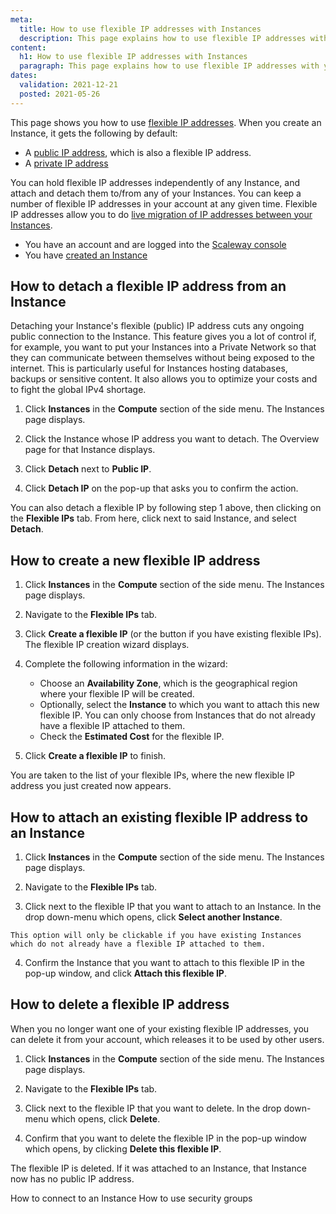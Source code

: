 ```yaml
---
meta:
  title: How to use flexible IP addresses with Instances
  description: This page explains how to use flexible IP addresses with your Instances
content:
  h1: How to use flexible IP addresses with Instances
  paragraph: This page explains how to use flexible IP addresses with your Instances
dates:
  validation: 2021-12-21
  posted: 2021-05-26 
---
```


This page shows you how to use [flexible IP addresses](/compute/instances/concepts#flexible-ip). When you create an Instance, it gets the following by default:
  - A [public IP address](/compute/instances/concepts#public-ip), which is also a flexible IP address.
  - A [private IP address](/network/vpc/concepts#private-ip-address)

You can hold flexible IP addresses independently of any Instance, and attach and detach them to/from any of your Instances. You can keep a number of flexible IP addresses in your account at any given time. Flexible IP addresses allow you to do [live migration of IP addresses between your Instances](https://www.scaleway.com/en/docs/how-to-migrate-from-from-one-instance-to-another/).

<Message type="requirement">

  - You have an account and are logged into the [Scaleway console](https://console.scaleway.com)
  - You have [created an Instance](/compute/instances/how-to/create-an-instance)

</Message>

## How to detach a flexible IP address from an Instance

Detaching your Instance's flexible (public) IP address cuts any ongoing public connection to the Instance. This feature gives you a lot of control if, for example, you want to put your Instances into a Private Network so that they can communicate between themselves without being exposed to the internet. This is particularly useful for Instances hosting databases, backups or sensitive content. It also allows you to optimize your costs and to fight the global IPv4 shortage.

1. Click **Instances** in the **Compute** section of the side menu. The Instances page displays.

2. Click the Instance whose IP address you want to detach. The Overview page for that Instance displays.

3. Click **Detach** next to **Public IP**. 

  <Lightbox src="scaleway-instance-overview-detach.webp" alt="" />

4. Click **Detach IP** on the pop-up that asks you to confirm the action.

  <Message type="tip">

  You can also detach a flexible IP by following step 1 above, then clicking on the **Flexible IPs** tab. From here, click <Icon name="more"/> next to said Instance, and select **Detach**.

  </Message>

## How to create a new flexible IP address

1. Click **Instances** in the **Compute** section of the side menu. The Instances page displays.

2. Navigate to the **Flexible IPs** tab.

  <Lightbox src="scaleway-instances-flexip-tab.webp" alt="" />

3. Click **Create a flexible IP** (or the <Icon name="plus" /> button if you have existing flexible IPs). The flexible IP creation wizard displays.

4. Complete the following information in the wizard:
    - Choose an **Availability Zone**, which is the geographical region where your flexible IP will be created.
    - Optionally, select the **Instance** to which you want to attach this new flexible IP. You can only choose from Instances that do not already have a flexible IP attached to them.
    - Check the **Estimated Cost** for the flexible IP.

5. Click **Create a flexible IP** to finish.

You are taken to the list of your flexible IPs, where the new flexible IP address you just created now appears.

## How to attach an existing flexible IP address to an Instance

1. Click **Instances** in the **Compute** section of the side menu. The Instances page displays.

2. Navigate to the **Flexible IPs** tab.

3. Click <Icon name="more"/> next to the flexible IP that you want to attach to an Instance. In the drop down-menu which opens, click **Select another Instance**. 
  <Message type="note">

    This option will only be clickable if you have existing Instances which do not already have a flexible IP attached to them.

  </Message>

4. Confirm the Instance that you want to attach to this flexible IP in the pop-up window, and click **Attach this flexible IP**.

## How to delete a flexible IP address

When you no longer want one of your existing flexible IP addresses, you can delete it from your account, which releases it to be used by other users.

1. Click **Instances** in the **Compute** section of the side menu. The Instances page displays.

2. Navigate to the **Flexible IPs** tab.

3. Click <Icon name="more"/> next to the flexible IP that you want to delete. In the drop down-menu which opens, click **Delete**. 

4. Confirm that you want to delete the flexible IP in the pop-up window which opens, by clicking **Delete this flexible IP**.

The flexible IP is deleted. If it was attached to an Instance, that Instance now has no public IP address.

<Navigation title="See Also">
  <PreviousButton to="/compute/instances/how-to/connect-to-instance">How to connect to an Instance</PreviousButton>
  <NextButton to="/compute/instances/how-to/use-security-groups/">How to use security groups</NextButton>
</Navigation>
